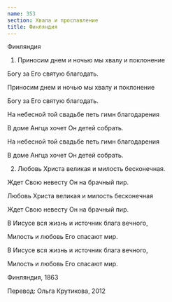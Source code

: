 ```yaml
---
name: 353
section: Хвала и прославление
title: Финляндия
---
```

Финляндия


1. Приносим днем и ночью мы хвалу и поклонение

Богу за Его святую благодать.

Приносим днем и ночью мы хвалу и поклонение

Богу за Его святую благодать.

На небесной той свадьбе петь гимн благодарения

В доме Ангца хочет Он детей собрать.

На небесной той свадьбе петь гимн благодарения

В доме Ангца хочет Он детей собрать.


2. Любовь Христа великая и милость бесконечная.

Ждет Свою невесту Он на брачный пир.

Любовь Христа великая и милость бесконечная

Ждет Свою невесту Он на брачный пир.

В Иисусе вся жизнь и источник блага вечного,

Милость и любовь Его спасают мир.

В Иисусе вся жизнь и источник блага вечного,

Милость и любовь Его спасают мир.


Финляндия, 1863

Перевод: Ольга Крутикова, 2012